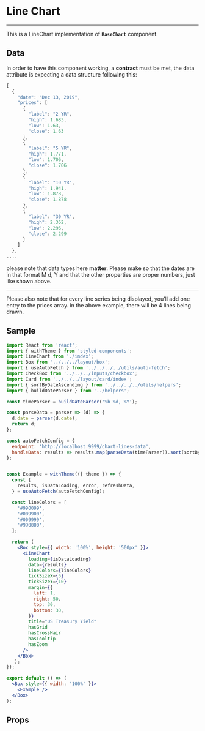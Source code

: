 
<Meta title="components/Financial/Charts" component={LineChart} />

# Line Chart
<hr />

This is a LineChart implementation of **`BaseChart`** component.

<Preview withSource="none">
  <Story name="Line Chart">
    <LineChartTemplate />
  </Story>
</Preview>

## Data
In order to have this component working, a **contract** must be met, the data attribute
is expecting a data structure following this:

```jsx
[
  {
    "date": "Dec 13, 2019",
    "prices": [
      {
        "label": "2 YR",
        "high": 1.683,
        "low": 1.63,
        "close": 1.63
      },
      {
        "label": "5 YR",
        "high": 1.771,
        "low": 1.706,
        "close": 1.706
      },
      {
        "label": "10 YR",
        "high": 1.941,
        "low": 1.878,
        "close": 1.878
      },
      {
        "label": "30 YR",
        "high": 2.362,
        "low": 2.296,
        "close": 2.299
      }
    ]
  },
....
```
please note that data types here **matter**. Please make so that the dates are in that format
M d, Y and that the other properties are proper numbers, just like shown above.

<hr/>

Please also note that for every line series being displayed, you'll add one entry to the prices array.
in the above example, there will be 4 lines being drawn.


## Sample


```jsx
import React from 'react';
import { withTheme } from 'styled-components';
import LineChart from './index';
import Box from '../../../layout/box';
import { useAutoFetch } from '../../../../utils/auto-fetch';
import CheckBox from '../../../inputs/checkbox';
import Card from '../../../layout/card/index';
import { sortByDateAscending } from '../../../../utils/helpers';
import { buildDateParser } from '../helpers';

const timeParser = buildDateParser('%b %d, %Y');

const parseData = parser => (d) => {
  d.date = parser(d.date);
  return d;
};

const autoFetchConfig = {
  endpoint: 'http://localhost:9999/chart-lines-data',
  handleData: results => results.map(parseData(timeParser)).sort(sortByDateAscending),
};


const Example = withTheme(({ theme }) => {
  const {
    results, isDataLoading, error, refreshData,
  } = useAutoFetch(autoFetchConfig);

  const lineColors = [
    '#990099',
    '#009900',
    '#009999',
    '#990000',
  ];

  return (
    <Box style={{ width: '100%', height: '500px' }}>
      <LineChart
        loading={isDataLoading}
        data={results}
        lineColors={lineColors}
        tickSizeX={5}
        tickSizeY={10}
        margin={{
          left: 1,
          right: 50,
          top: 30,
          bottom: 30,
        }}
        title="US Treasury Yield"
        hasGrid
        hasCrossHair
        hasTooltip
        hasZoom
      />
    </Box>
   );
});

export default () => (
  <Box style={{ width: '100%' }}>
    <Example />
  </Box>
);
```


## Props
<Props of={LineChart} />
